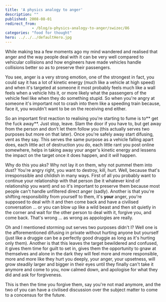 ```yaml
---
title: 'A physics analogy to anger'
description: ""
published: 2008-08-01
redirect_from: 
            - /blog/a-physics-analogy-to-anger/swizec/86
categories: "food for thought"
hero: ../../../defaultHero.jpg
---
```


While making tea a few moments ago my mind wandered and realised that anger and the way people deal with it can be very well compared to vehicular collisions and how engineers have made vehicles handle collisions better so as to preserve their passengers.

You see, anger is a very strong emotion, one of the strongest in fact, you could say it has a lot of kinetic energy (much like a vehicle at high speed) and when it's targeted at someone it most probably feels much like a wall feels when a vehicle hits it, or more likely what the passengers of the vehicle feel like when they do something stupid. So when you're angry at someone it's important not to crash into them like a speeding train because, face it, you wouldn't want to be on the receiving end either.

So an important first reaction to realising you're starting to fume is to** get the fuck away**. Just stop, leave. Slam the door if you have to, but get away from the person and don't let them follow you (this actually serves two purposes but more on that later). Once you're safely away start difusing, vent as they say. This serves the same purpose as a vehicle falling apart does, each little act of destruction you do, each little rant you post online somewhere, helps in taking away your anger's kinetic energy and lessens the impact on the target once it does happen, and it _will_ happen.

Why do this you aks? Why not lay it on them, why not pummel them into dust? You're angry right, you want to destroy, kill, hurt. Well, because that's irresponssible and childish in many ways. First of all you probably want to continue your relationship with that person (be it whatever kind of relationship you want) and so it's important to preserve them because most people can't handle unfiltered direct anger (sadly). Another is that you're shifting responsibility from yourself to them, it's **your** anger, _you_'re supposed to deal with it and then come back and have a civilised conversation ... or you can blow up like a wild beast and then sit quietly in the corner and wait for the other person to deal with it, forgive you, and come back. That's wrong ... as wrong as appologies are really.

Oh and I mentioned storming out serves two purposes didn't I? Well one is the afforementioned difusing in private without hurting anyone but yourself (just like a druggie can be a perfectly good druggie as long as it's hurting only them). Another is that this leaves the target bewildered and confused, it gives them time for guilt to set in, gives them the opportunity to gnaw at themselves and alone in the dark they will feel more and more responsible, more and more like they hurt you deeply, your anger, your upsetness, will grow steadily larger and bigger in their eyes until they finally can't take it anymore and come to you, now calmed down, and apologise for what they did and ask for forgiveness.

This is then the time you forgive them, say you're not mad anymore, and the two of you can have a civilised discussion over the subject matter to come to a concensus for the future.
